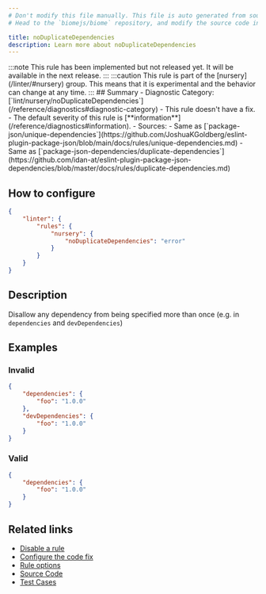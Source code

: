 ```yaml
---
# Don't modify this file manually. This file is auto generated from source, and you will lose your changes next time the website is built.
# Head to the `biomejs/biome` repository, and modify the source code in there.

title: noDuplicateDependencies
description: Learn more about noDuplicateDependencies
---
```


<Tabs>
<TabItem label="JSON (and super languages)" icon="seti:json">
:::note
This rule has been implemented but not released yet. It will be available in the next release.
:::
:::caution
This rule is part of the [nursery](/linter/#nursery) group. This means that it is experimental and the behavior can change at any time.
:::
## Summary
- Diagnostic Category: [`lint/nursery/noDuplicateDependencies`](/reference/diagnostics#diagnostic-category)
- This rule doesn't have a fix.
- The default severity of this rule is [**information**](/reference/diagnostics#information).
- Sources: 
  - Same as [`package-json/unique-dependencies`](https://github.com/JoshuaKGoldberg/eslint-plugin-package-json/blob/main/docs/rules/unique-dependencies.md)
  - Same as [`package-json-dependencies/duplicate-dependencies`](https://github.com/idan-at/eslint-plugin-package-json-dependencies/blob/master/docs/rules/duplicate-dependencies.md)

## How to configure
```json title="biome.json"
{
	"linter": {
		"rules": {
			"nursery": {
				"noDuplicateDependencies": "error"
			}
		}
	}
}

```
## Description
Disallow any dependency from being specified more than once (e.g. in `dependencies` and `devDependencies`)

## Examples

### Invalid

```json
{
    "dependencies": {
        "foo": "1.0.0"
    },
    "devDependencies": {
        "foo": "1.0.0"
    }
}
```

### Valid

```json
{
    "dependencies": {
        "foo": "1.0.0"
    }
}
```

## Related links

- [Disable a rule](/linter/#disable-a-rule)
- [Configure the code fix](/linter#configure-the-code-fix)
- [Rule options](/linter/#rule-options)
- [Source Code](https://github.com/biomejs/biome/blob/main/crates/biome_json_analyze/src/lint/nursery/no_duplicate_dependencies.rs)
- [Test Cases](https://github.com/biomejs/biome/blob/main/crates/biome_json_analyze/tests/specs/nursery/noDuplicateDependencies)

</TabItem>
</Tabs>

